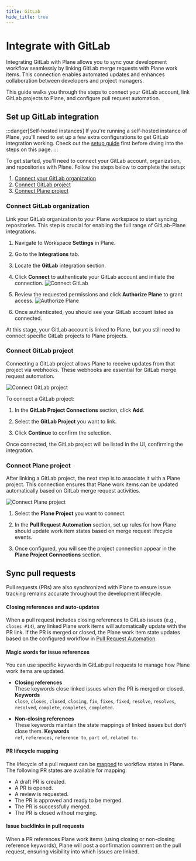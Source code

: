```yaml
---
title: GitLab
hide_title: true
---
```



<div className="tag-wrapper">
 <h1>Integrate with GitLab</h1>
<Tags 
  tags={[ 
    { name: "Pro",link:"https://plane.so/pricing", additionalClass: "pro" }
  ]} 
 />
</div>

Integrating GitLab with Plane allows you to sync your development workflow seamlessly by linking GitLab merge requests with Plane work items. This connection enables automated updates and enhances collaboration between developers and project managers. 

This guide walks you through the steps to connect your GitLab account, link GitLab projects to Plane, and configure pull request automation.

## Set up GitLab integration

:::danger[Self-hosted instances]
If you're running a self-hosted instance of Plane, you'll need to set up a few extra configurations to get GitLab integration working. Check out the [setup guide](https://developers.plane.so/self-hosting/govern/integrations/gitlab) first before diving into the steps on this page.
:::

To get started, you'll need to connect your GitLab account, organization, and repositories with Plane. Follow the steps below to complete the setup:

1. [Connect your GitLab organization](/integrations/gitlab#connect-gitlab-organization)
2. [Connect GitLab project](/integrations/gitlab#connect-gitlab-project)
3. [Connect Plane project](/integrations/gitlab#connect-plane-project)

### Connect GitLab organization
Link your GitLab organization to your Plane workspace to start syncing repositories. This step is crucial for enabling the full range of GitLab-Plane integrations.

1. Navigate to Workspace **Settings** in Plane.

2. Go to the **Integrations** tab.

3. Locate the **GitLab** integration section.

4. Click **Connect** to authenticate your GitLab account and initiate the connection.
    ![Connect GitLab](https://media.docs.plane.so/integrations/gitlab/connect-gitlab.webp#center)

5. Review the requested permissions and click **Authorize Plane** to grant access.
    ![Authorize Plane](https://media.docs.plane.so/integrations/gitlab/authorize-plane.webp#center)

6. Once authenticated, you should see your GitLab account listed as connected.

At this stage, your GitLab account is linked to Plane, but you still need to connect specific GitLab projects to Plane projects.

### Connect GitLab project

Connecting a GitLab project allows Plane to receive updates from that project via webhooks. These webhooks are essential for GitLab merge request automation.

![Connect GitLab project](https://media.docs.plane.so/integrations/gitlab/connect-gitlab-project.webp#center)

To connect a GitLab project:

1. In the **GitLab Project Connections** section, click **Add**.

2. Select the **GitLab Project** you want to link.

3. Click **Continue** to confirm the selection.

Once connected, the GitLab project will be listed in the UI, confirming the integration.

### Connect Plane project

After linking a GitLab project, the next step is to associate it with a Plane project. This connection ensures that Plane work items can be updated automatically based on GitLab merge request activities.

![Connect Plane project](https://media.docs.plane.so/integrations/gitlab/connect-plane-project.webp#center)

1. Select the **Plane Project** you want to connect.

2. In the **Pull Request Automation** section, set up rules for how Plane should update work item states based on merge request lifecycle events.

3. Once configured, you will see the project connection appear in the **Plane Project Connections** section.

## Sync pull requests 
Pull requests (PRs) are also synchronized with Plane to ensure issue tracking remains accurate throughout the development lifecycle.

#### Closing references and auto-updates
When a pull request includes closing references to GitLab issues (e.g., `closes #14`), any linked Plane work items will automatically update with the PR link. If the PR is merged or closed, the Plane work item state updates based on the configured workflow in [Pull Request Automation](/integrations/gitlab#connect-plane-project).

#### Magic words for issue references
You can use specific keywords in GitLab pull requests to manage how Plane work items are updated.

- **Closing references**  
These keywords close linked issues when the PR is merged or closed.
**Keywords**  
`close`, `closes`, `closed`, `closing`, `fix`, `fixes`, `fixed`, `resolve`, `resolves`, `resolved`, `complete`, `completes`, `completed`.

- **Non-closing references**  
These keywords maintain the state mappings of linked issues but don’t close them.
**Keywords**  
`ref`, `references`, `reference to`, `part of`, `related to`.

#### PR lifecycle mapping
The lifecycle of a pull request can be [mapped](/integrations/gitlab#connect-plane-project) to workflow states in Plane. The following PR states are available for mapping:

- A draft PR is created.
- A PR is opened.
- A review is requested.
- The PR is approved and ready to be merged.
- The PR is successfully merged.
- The PR is closed without merging.

#### Issue backlinks in pull requests
When a PR references Plane work items (using closing or non-closing reference keywords), Plane will post a confirmation comment on the pull request, ensuring visibility into which issues are linked.
